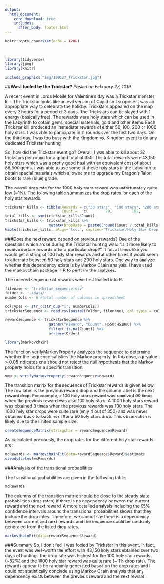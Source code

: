 ```yaml
---
output: 
  html_document:
    code_download: true
    includes:
      after_body: footer.html
---
```


```r
knitr::opts_chunk$set(echo = TRUE)
```

<br>
```r
library(tidyverse)
library(jpeg)
library(knitr)
```

```r
include_graphics("img/190227_Trickstar.jpg")
```

##**Was I fooled by the Trickstar?**
*Posted on February 27, 2019*

A recent event in Lords Mobile for Valentine's day was a Trickstar monster kill.  The Trickstar looks like an evil version of Cupid so I suppose it was an appropriate way to celebrate the holiday.  Trickstars appeared on the map every 3 hours for a period of 3 days.  The Trickstars can be slayed with 1 energy (basically free).  The rewards were holy stars which can be used in the Labyrinth to obtain gems, special materials, gold and other items.  Each Trickstar kill produced an immediate rewards of either 50, 100, 200 or 1000 holy stars.  I was able to participate in 11 rounds over the first two days.  On the third day, I was too busy with the Kingdom vs. Kingdom event to do any dedicated Trickstar hunting.

So, how did the Trickstar event go?  Overall, I was able to kill about 32 trickstars per round for a grand total of 350.  The total rewards were 43,150 holy stars which was a pretty good haul with an equivalent cost of about 86,300 gems.  I was able to use some of these holy stars in the Labyrinth to obtain special materials which allowed me to upgrade my Dragon's Talon boots to rare (blue) grade.

The overall drop rate for the 1000 holy stars reward was unfortunately quite low (~1%).  The following table summarizes the drop rates for each of the holy star rewards.

```r
trickstar_kills <- tibble(Rewards = c("50 stars", "100 stars", "200 stars", "1000 stars"),
                          Count =   c(        79,         182,          85,           4))
total_kills <- sum(trickstar_kills$Count)
trickstar_kills <- trickstar_kills %>%
                    mutate(DropRate = paste0(round(Count / total_kills * 100, 1), "%"))
kable(trickstar_kills, align='lccc', caption="Trickstar/Holy Star Drop Rates")
```

###Does the next reward depend on previous rewards?
One of the questions which arose during the Trickstar hunting was: "Is it more likely to receive certain rewards after a particular drop?".  It felt at times like you would get a string of 100 holy star rewards and at other times it would seem to alternate between 50 holy stars and 200 holy stars.  One way to analyze whether this dependency exists is by Markov Chain analysis.  I have used the markovchain package in R to perform the analyses.

The ordered sequence of rewards were first loaded into R.
```r
filename <- "trickstar_sequence.csv"
folder <- "./data/"
numberCols <- 6 #total number of columns in spreadsheet

colTypes <- str_c(str_dup("i", numberCols))
trickstarSequence <- read_csv(paste0(folder, filename), col_types = colTypes)
```

```r
rewardSequence <- trickstarSequence %>%
                    gather("Reward", "Count", HS50:HS1000) %>%
                    filter(!is.na(Count)) %>%
                    arrange(Order)
```

```r
library(markovchain)
```
The function verifyMarkovProperty analyzes the sequence to determine whether the sequence satisfies the Markov property.  In this case, a p-value > 0.05 indicates one should not reject the null hypothesis that the Markov property holds for a specific transition.
```r
vmp <- verifyMarkovProperty(rewardSequence$Reward)
```
The transition matrix for the sequence of Trickstar rewards is given below.  The row label is the previous reward drop and the column label is the next reward drop.  For example, a 100 holy stars reward was received 99 times when the previous reward was also 100 holy stars.  A 1000 holy stars reward was obtained 3 times when the previous rewards was 100 holy stars.  The 1000 holy star drops were quite rare (only 4 out of 350) and was never obtained back-to-back nor after a 50 holy stars drop.  This observation is likely due to the limited sample size.

```r
createSequenceMatrix(stringchar = rewardSequence$Reward)
```

As calculated previously, the drop rates for the different holy star rewards are:
```r
mcRewards <- markovchainFit(data=rewardSequence$Reward)$estimate
steadyStates(mcRewards)
```
###Analysis of the transitional probabilities

The transitional probabilities are given in the following table:
```r
mcRewards
```
The columns of the transition matrix should be close to the steady state probabilities (drop rates) if there is no dependency between the current reward and the next reward.  A more detailed analysis including the 95% confidence intervals around the transitional probabilities shows that they include the drop rates.  Therefore, we cannot say there is a dependency between current and next rewards and the sequence could be randomly generated from the listed drop rates.

```r
markovchainFit(data=rewardSequence$Reward)
```

###Summary
So, I don't feel I was fooled by Trickstar in this event.  In fact, the event was well-worth the effort with 43,150 holy stars obtained over two days of hunting.  The drop rate was highest for the 100 holy star rewards (~52%) and the 1000 holy star reward was quite rare (~ 1% drop rate).  The rewards appear to be randomly generated based on the drop rates and I could not statistically conclude using Markov Chain analysis that any dependency exists between the previous reward and the next reward.

